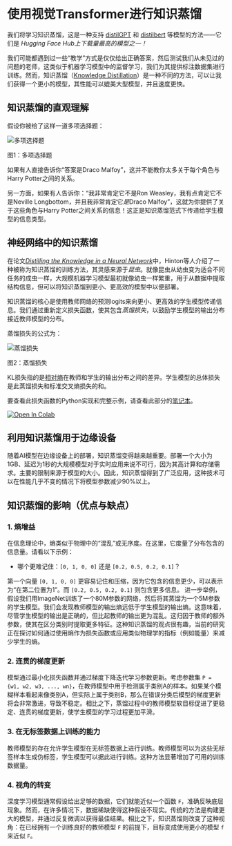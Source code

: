 # 使用视觉Transformer进行知识蒸馏

我们将学习知识蒸馏，这是一种支持 [distilGPT](https://huggingface.co/distilgpt2) 和 [distilbert](https://huggingface.co/distilbert-base-uncased-finetuned-sst-2-english) 等模型的方法——它们是 *Hugging Face Hub上下载量最高的模型之一！*

我们可能都遇到过一些“教学”方式是仅仅给出正确答案，然后测试我们从未见过的问题的老师，这类似于机器学习模型中的监督学习，我们为其提供标注数据集进行训练。然而，知识蒸馏（[Knowledge Distillation](https://arxiv.org/abs/1503.02531)）是一种不同的方法，可以让我们获得一个更小的模型，其性能可以媲美大型模型，并且速度更快。

## 知识蒸馏的直观理解

假设你被给了这样一道多项选择题：

<div class="flex justify-center">
    <img src="https://huggingface.co/datasets/hf-vision/course-assets/resolve/main/multiple-choice-question.png" alt="多项选择题">
<p>图1：多项选择题</p>
</div>

如果有人直接告诉你“答案是Draco Malfoy”，这并不能教你太多关于每个角色与Harry Potter之间的关系。

另一方面，如果有人告诉你：“我非常肯定它不是Ron Weasley，我有点肯定它不是Neville Longbottom，并且我非常肯定它*是*Draco Malfoy”，这就为你提供了关于这些角色与Harry Potter之间关系的信息！这正是知识蒸馏范式下传递给学生模型的信息类型。

## 神经网络中的知识蒸馏

在论文[*Distilling the Knowledge in a Neural Network*](https://arxiv.org/abs/1503.02531)中，Hinton等人介绍了一种被称为知识蒸馏的训练方法，其灵感来源于*昆虫*。就像昆虫从幼虫变为适合不同任务的成虫一样，大规模机器学习模型最初就像幼虫一样繁重，用于从数据中提取结构信息，但可以将知识蒸馏到更小、更高效的模型中以便部署。

知识蒸馏的核心是使用教师网络的预测logits来向更小、更高效的学生模型传递信息。我们通过重新定义损失函数，使其包含*蒸馏损失*，以鼓励学生模型的输出分布接近教师模型的分布。

蒸馏损失的公式为：

<div class="flex justify-center">
    <img src="https://huggingface.co/datasets/hf-vision/course-assets/resolve/main/KL-Loss.png" alt="蒸馏损失">
<p>图2：蒸馏损失</p>
</div>

KL损失指的是[相对熵](https://en.wikipedia.org/wiki/Kullback–Leibler_divergence)在教师和学生的输出分布之间的差异。学生模型的总体损失是此蒸馏损失和标准交叉熵损失的和。

要查看此损失函数的Python实现和完整示例，请查看此部分的[笔记本](https://github.com/johko/computer-vision-course/blob/main/notebooks/Unit%203%20-%20Vision%20Transformers/KnowledgeDistillation.ipynb)。

<a target="_blank" href="https://colab.research.google.com/github/johko/computer-vision-course/blob/main/notebooks/Unit%203%20-%20Vision%20Transformers/KnowledgeDistillation.ipynb">
  <img src="https://colab.research.google.com/assets/colab-badge.svg" alt="Open In Colab"/>
</a>

## 利用知识蒸馏用于边缘设备

随着AI模型在边缘设备上的部署，知识蒸馏变得越来越重要。部署一个大小为1GB、延迟为1秒的大规模模型对于实时应用来说不可行，因为其高计算和存储需求。主要的限制来源于模型的大小。因此，知识蒸馏得到了广泛应用，这种技术可以在性能几乎不变的情况下将模型参数减少90%以上。

## 知识蒸馏的影响（优点与缺点）

### 1. 熵增益
在信息理论中，熵类似于物理中的“混乱”或无序度。在这里，它度量了分布包含的信息量。请看以下示例：

- 哪个更难记住：`[0, 1, 0, 0]` 还是 `[0.2, 0.5, 0.2, 0.1]`？

第一个向量 `[0, 1, 0, 0]` 更容易记住和压缩，因为它包含的信息更少，可以表示为“在第二位置为1”。而 `[0.2, 0.5, 0.2, 0.1]` 则包含更多信息。
进一步举例，假设我们用ImageNet训练了一个80M参数的网络，然后将其蒸馏为一个5M参数的学生模型。我们会发现教师模型的输出熵远低于学生模型的输出熵。这意味着，尽管学生模型的输出是正确的，但比起教师的输出更为混乱。这归因于教师的额外参数，使其在区分类别时提取更多特征。这种知识蒸馏的观点很有趣，当前的研究正在探讨如何通过使用熵作为损失函数或应用类似物理学的指标（例如能量）来减少学生的熵。

### 2. 连贯的梯度更新
模型通过最小化损失函数并通过梯度下降迭代学习参数更新。考虑参数集 `P = {w1, w2, w3, ..., wn}`，在教师模型中用于检测属于类别A的样本。如果某个模糊样本看起来像类别A，但实际上属于类别B，那么在错误分类后模型的梯度更新将会非常激进，导致不稳定。相比之下，蒸馏过程中的教师模型软目标促进了更稳定、连贯的梯度更新，使学生模型的学习过程更加平滑。

### 3. 在无标签数据上训练的能力
教师模型的存在允许学生模型在无标签数据上进行训练。教师模型可以为这些无标签样本生成伪标签，学生模型可以据此进行训练。这种方法显著增加了可用的训练数据量。

### 4. 视角的转变
深度学习模型通常假设给出足够的数据，它们就能近似一个函数 `F`，准确反映底层现象。然而，在许多情况下，数据稀缺使得这种假设不现实。传统的方法是构建更大的模型，并通过反复微调以获得最佳结果。相比之下，知识蒸馏则改变了这种视角：在已经拥有一个训练良好的教师模型 `F` 的前提下，目标变成使用更小的模型 `f` 来近似 `F`。
